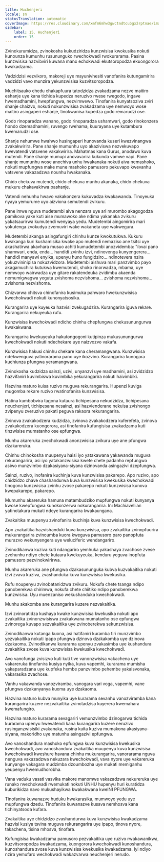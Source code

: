 ```yaml
---
title: Huchenjeri
locale: sn
statusTranslation: automatic
coverImage: https://res.cloudinary.com/xmfm6mhw3gwctndtcubgx2rptnae/image/upload/v1740337243/small_cover_educacion_fundamental_a051170f1c.webp
sidebar:
    label: 15. Huchenjeri
    order: 15
---
```

Zvinokurumidza, zvinokosha kukudziridza kunzwisisa kwokusika nokuti kunounza kumunhu rusununguko rwechokwadi rwokurarama. Pasina kunzwisisa hazvibviri kuwana mano echokwadi ekutsoropodza ekuongorora kwakadzama.

Vadzidzisi vezvikoro, makoreji uye mayunivhesiti vanofanira kutungamirira vadzidzi vavo munzira yekunzwisisa kuzvitsoropodza.

Muchitsauko chedu chakapfuura tatodzidza zvakadzama nezve maitiro eshanje uye kana tichida kupedza neruzivo rwese rwegodo, ingave hwemadhamini, hwepfungwa, nezvimwewo. Tinofanira kunyatsoziva zviri shanje chaizvo, nokuti nokunzwisisa zvakadzama uye nemwoyo wose maitiro asingaperi eshanje, tinokwanisa kupedza godo remarudzi ose.

Godo rinoparadza wanano, godo rinoparadza ushamwari, godo rinokonzera hondo dzemadhamini, ruvengo rwehama, kuurayana uye kutambura kwemarudzi ose.

Shanje nehumwe hwahwo husingaperi hunovanda kuseri kwezvinangwa zvakakwirira. Pane shanje mumunhu uyo ​​akaziviswa nezvekuvapo kwevatendi vatsvene vakakwirira. Mahatmas kana Gurus, anodawo kuva mutendi. Pane shanje mumupi anovavarira kukunda vamwe vapi. Pane shanje mumunhu wose anochiva unhu hwakanaka nokuti aiva nemashoko, nokuti mupfungwa make mune mashoko pamusoro pekuvapo kwevanhu vatsvene vakazadzwa nounhu hwakanaka.

Chido chekuva mutendi, chido chekuva munhu akanaka, chido chekuva mukuru chakavakirwa pashanje.

Vatendi nehunhu hwavo vakakonzera kukuvadza kwakawanda. Tinoyeuka nyaya yemurume uyo ​​aizviona semutendi zvikuru.

Pane imwe nguva mudetembi aiva nenzara uye ari murombo akagogodza pamikova yake kuti aise mumawoko ake ndima yakanaka zvikuru yakatsaurirwa kumutendi wenyaya yedu. Mudetembi aingomirira mari yokutenga zvokudya zvemuviri wake wakaneta uye wakwegura.

Mudetembi akanga asingafungiri chinhu kunze kwokutukwa. Kukuru kwakanga kuri kushamisika kwake apo mutendi nemaziso ane tsitsi uye akashatirwa akavhara musuo achiti kumudetembi anozvidemba: "ibvai pano shamwari, enda, enda... handidi zvinhu izvi, ndinovenga kunyengerera... handidi manyawi enyika, upenyu huno fungidziro... ndinotevera nzira yokuzvininipisa nokuzvidzora. Mudetembi aishuva mari panzvimbo payo akagamuchira kutukwa kwemutendi, shoko rinorwadza, mbama, uye nemwoyo wairwadza uye gitare rakatendeuka zvidimbu akaenda nemumigwagwa yeguta zvishoma nezvishoma... zvishoma nezvishoma... zvishoma nezvishoma.

Chizvarwa chitsva chinofanira kusimuka pahwaro hwekunzwisisa kwechokwadi nokuti kunonyatsosika.

Kurangarira uye kuyeuka hazvisi zvekugadzira. Kurangarira iguva rekare. Kurangarira nekuyeuka rufu.

Kunzwisisa kwechokwadi ndicho chinhu chepfungwa chekusunungurwa kwakakwana.

Kurangarira kwekuyeuka hakutongogoni kutipinza mukusunungurwa kwechokwadi nokuti ndechekare uye naizvozvo vakafa.

Kunzwisisa hakusi chinhu chekare kana cheramangwana. Kunzwisisa ndekwenguva yatinorarama pano uye ikozvino. Kurangarira kunogara kuchiunza pfungwa yeramangwana.

Zvinokosha kudzidza sainzi, uzivi, unyanzvi uye madhamini, asi zvidzidzo hazvifaniri kuvimbiswa kuvimbika yekurangarira nokuti haivimbiki.

Hazvina maturo kuisa ruzivo muguva rekurangarira. Hupenzi kuviga mugomba rekare ruzivo rwatinofanira kunzwisisa.

Hatina kumbobvira tagona kutaura tichipesana nekudzidza, tichipesana neuchenjeri, tichipesana nesainzi, asi hazvienderane nekuisa zvishongo zvipenyu zveruzivo pakati peguva rakaora rekurangarira.

Zvinova zvakakodzera kudzidza, zvinova zvakakodzera kuferefeta, zvinova zvakakodzera kuongorora, asi tinofanira kufungisisa zvakadzama kuti tinzwisise mumatanho ose epfungwa.

Munhu akareruka zvechokwadi anonzwisisa zvikuru uye ane pfungwa dzakareruka.

Chinhu chinokosha muupenyu haisi iyo yatakawana yakawanda muguva rekurangarira, asi iyo yatakanzwisisa kwete chete padanho repfungwa asiwo munzvimbo dzakasiyana-siyana dzinovanda asingazivi dzepfungwa.

Sainzi, ruzivo, inofanira kuchinja kuva kunzwisisa pakarepo. Apo ruzivo, apo chidzidzo chave chashandurwa kuva kunzwisisa kwekusika kwechokwadi tinogona kunzwisisa zvinhu zvose pakarepo nokuti kunzwisisa kunova kwepakarepo, pakarepo.

Mumunhu akareruka hamuna matambudziko mupfungwa nokuti kunyanya kwose kwepfungwa kunokonzerwa nokurangarira. Ini Machiavellian yatinotakura mukati ndeye kurangarira kwakaungana.

Zvakaitika muupenyu zvinofanira kuchinja kuva kunzwisisa kwechokwadi.

Apo zvakaitika hazvishanduki kuva kunzwisisa, apo zvakaitika zvinopfuurira mukurangarira zvinoumba kuora kweguva pamusoro paro panopfuta murazvo wekunyengera uye weluciferic wendangariro.

Zvinodikanwa kuziva kuti ndangariro yemhuka yakashaya zvachose zvese zvehunhu ndiyo chete kutaura kwekuyeuka, kenduru yeguva inopfuta pamusoro pezvinokwirirwa.

Munhu akareruka ane pfungwa dzakasununguka kubva kuzvakaitika nokuti izvi zvava kuziva, zvashanduka kuva kunzwisisa kwekusika.

Rufu noupenyu zvinobatanidzwa zvikuru. Nokufa chete tsanga ndipo panoberekwa chirimwa, nokufa chete chiitiko ndipo panoberekwa kunzwisisa. Uyu muenzaniso wekushanduka kwechokwadi.

Munhu akakomba ane kurangarira kuzere nezvakaitika.

Izvi zvinoratidza kushaya kwake kunzwisisa kwekusika nokuti apo zvakaitika zvinonzwisiswa zvakakwana mumatanho ose epfungwa zvinorega kuvapo sezvakaitika uye zvinoberekwa sekunzwisisa.

Zvinodikanwa kutanga kuona, asi hatifaniri kuramba tiri munzvimbo yezvakaitika nokuti ipapo pfungwa dzinova dzakakomba uye dzinova dzakaoma. Zvinodikanwa kurarama upenyu zvakasimba uye kushandura zvakaitika zvose kuva kunzwisisa kwekusika kwechokwadi.

Avo vanofunga zvisizvo kuti kuti tive vanonzwisisa vakachena uye vakareruka tinofanira kusiya nyika, kuva vapemhi, kurarama mumisha yakaparadzana uye kupfeka hembe panzvimbo pehembe yakaisvonaka, vakarasika zvachose.

Vanhu vakawanda vanozviramba, vanogara vari voga, vapemhi, vane pfungwa dzakanyanya kuoma uye dzakaoma.

Hazvina maturo kubva munyika uye kurarama sevanhu vanozviramba kana kurangarira kuzere nezvakaitika zvinotadzisa kuyerera kwemahara kwemafungiro.

Hazvina maturo kurarama sevagariri vemunzvimbo dzinogarwa tichida kurarama upenyu hwevatendi kana kurangarira kuzere neruzivo rusinganzwisisiki zvakanaka, rusina kuita kuziva mumakona akasiyana-siyana, makoridho uye matunhu asingazivi epfungwa.

Avo vanoshandura mashoko epfungwa kuva kunzwisisa kwekusika kwechokwadi, avo vanoshandura zvakaitika muupenyu kuva kunzwisisa kwechokwadi kweshure havana chinhu mukurangarira, vanorarama nguva nenguva vakazadzwa nekuzara kwechokwadi, vava nyore uye vakareruka kunyange vakagara mudzimba dzoumbozha uye mukati memiganhu yeupenyu hwemudhorobha.

Vana vaduku vasati vasvika makore manomwe vakazadzwa nekureruka uye runako rwechokwadi rwemukati nokuti UNHU hupenyu huri kuratidza kuburikidza navo mukushayikwa kwakakwana kweINI PFUNGWA.

Tinofanira kuwanazve huduku hwakarasika, mumwoyo yedu uye mupfungwa dzedu. Tinofanira kuwanazve kusava nemhosva kana tichinyatsoda kufara.

Zvakaitika uye chidzidzo zvashandurwa kuva kunzwisisa kwakadzama hazvisi kusiya tsvina muguva rekurangarira uye ipapo, tinova nyore, takachena, tisina mhosva, tinofara.

Kufungisisa kwakadzama pamusoro pezvakaitika uye ruzivo rwakawanikwa, kuzvitsoropodza kwakadzama, kuongorora kwechokwadi kunoshandura, kunoshandura zvose kuva kunzwisisa kwekusika kwakadzama. Iyi ndiyo nzira yemufaro wechokwadi wakazvarwa neuchenjeri nerudo.

